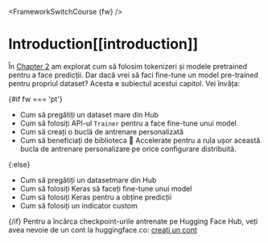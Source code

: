 <FrameworkSwitchCourse {fw} />

# Introduction[[introduction]]

<CourseFloatingBanner
    chapter={3}
    classNames="absolute z-10 right-0 top-0"
/>

În [Chapter 2](/course/chapter2) am explorat cum să folosim tokenizeri și modele pretrained pentru a face predicții. Dar dacă vrei să faci fine-tune un model pre-trained pentru propriul dataset? Acesta e subiectul acestui capitol. Vei învăța:

{#if fw === 'pt'}
* Cum să pregătiți un dataset mare din Hub
* Cum să folosiți API-ul `Trainer` pentru a face fine-tune unui model
* Cum să creați o buclă de antrenare personalizată
* Cum să beneficiați de biblioteca 🤗 Accelerate pentru a rula ușor această bucla de antrenare personalizare pe orice configurare distribuită.

{:else}
* Cum să pregătiți un datasetmare din Hub
* Cum să folosiți Keras să faceți fine-tune unui model
* Cum să folosiți Keras pentru a obține predicții
* Cum să folosiți un indicator custom

{/if}
Pentru a încărca checkpoint-urile antrenate pe Hugging Face Hub, veți avea nevoie de un cont la huggingface.co: [creați un cont](https://huggingface.co/join)